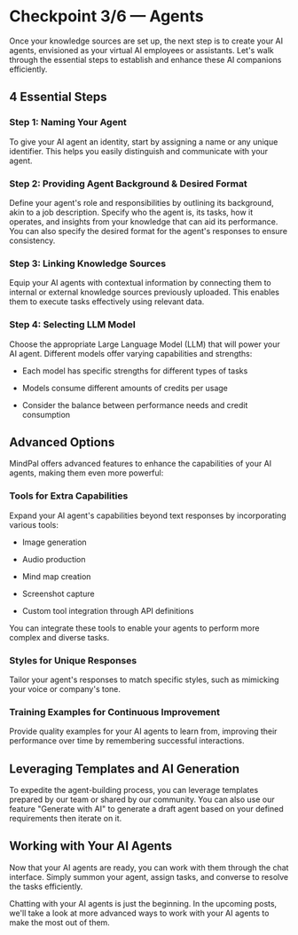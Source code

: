 # Checkpoint 3/6 — Agents

Once your knowledge sources are set up, the next step is to create your AI agents, envisioned as your virtual AI employees or assistants. Let's walk through the essential steps to establish and enhance these AI companions efficiently.

## 4 Essential Steps

### Step 1: Naming Your Agent

To give your AI agent an identity, start by assigning a name or any unique identifier. This helps you easily distinguish and communicate with your agent.

### Step 2: Providing Agent Background & Desired Format

Define your agent's role and responsibilities by outlining its background, akin to a job description. Specify who the agent is, its tasks, how it operates, and insights from your knowledge that can aid its performance. You can also specify the desired format for the agent's responses to ensure consistency.

### Step 3: Linking Knowledge Sources

Equip your AI agents with contextual information by connecting them to internal or external knowledge sources previously uploaded. This enables them to execute tasks effectively using relevant data.

### Step 4: Selecting LLM Model

Choose the appropriate Large Language Model (LLM) that will power your AI agent. Different models offer varying capabilities and strengths:

*   Each model has specific strengths for different types of tasks
    
*   Models consume different amounts of credits per usage
    
*   Consider the balance between performance needs and credit consumption
    

## Advanced Options

MindPal offers advanced features to enhance the capabilities of your AI agents, making them even more powerful:

### Tools for Extra Capabilities

Expand your AI agent's capabilities beyond text responses by incorporating various tools:

*   Image generation
    
*   Audio production
    
*   Mind map creation
    
*   Screenshot capture
    
*   Custom tool integration through API definitions
    

You can integrate these tools to enable your agents to perform more complex and diverse tasks.

### Styles for Unique Responses

Tailor your agent's responses to match specific styles, such as mimicking your voice or company's tone.

### Training Examples for Continuous Improvement

Provide quality examples for your AI agents to learn from, improving their performance over time by remembering successful interactions.

## Leveraging Templates and AI Generation

To expedite the agent-building process, you can leverage templates prepared by our team or shared by our community. You can also use our feature "Generate with AI" to generate a draft agent based on your defined requirements then iterate on it.

## Working with Your AI Agents

Now that your AI agents are ready, you can work with them through the chat interface. Simply summon your agent, assign tasks, and converse to resolve the tasks efficiently.

Chatting with your AI agents is just the beginning. In the upcoming posts, we'll take a look at more advanced ways to work with your AI agents to make the most out of them.


<PageFooter />
